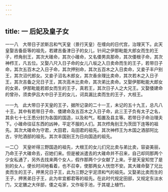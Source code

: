 ```yaml
---
---
---
```

title: 一 后妃及皇子女
---




一一八　大带日子淤斯吕和气天皇（景行天皇）在缠向的日代宫，治理天下。此天皇娶吉备臣等的祖先，若建吉备津日子的女儿，针间之伊那毗能大郎女而生的王子，栉角别王，其次大碓命，其次小碓命，又名倭男具那命，其次倭根子命，其次神栉王，凡五位。又娶八尺入日子命的女儿八坂之入日卖命而生的王子，若带日子命，其次五百木之入日子命，其次押别命，其次五百木之入日卖命，又妾子丰户别王，其次沼代郎女。又妾子沼名木郎女，其次香余理比卖命，其次若木之入日子王，其次吉备之兄日子王，其次高木比卖命，其次弟比卖命。又娶伊那毗能大郎女的女弟，伊那毗能若郎女而生的王子，真若王，其次日子人之大兄王。又娶倭建命的曾孙，须卖伊吕大中日子王的女儿，诃具漏比卖而生的王子，大枝王。

一一九　此大带日子天皇的王子，据所记录的二十一王，未记的五十九王，总凡八十王。其中有若带日子命、倭建命及五百木之入日子命，此三王子负有太子之名，其余七十七王悉分封为各国的国造，以及和气，稻置及县主等。若带日子命治理夫下。小碓命往征东西的凶神，平定不服的人们。其次栉角别王为茨田下连等的祖先。其次大碓命为守君，大田君，岛田君的祖先。其次神栉王为木国之酒部阿比古，宇陀酒部的祖先。其次丰国别王为日向国造的祖先。

一二〇　天皇听得三野国造的祖先，大根王的女儿们兄比卖与弟比卖，容姿美丽，乃命王子大碓命去，召她们来。但是被派遣去的大碓命并不召来，自己却同那两个少女私通了，另外去找来两个女人，假作那两个少女献了上来。于是天皇知觉了是别的女人，便长时间地看着，也不召幸，使那两女人恍惚不安。其大碓命娶了兄比卖而生的王子，押黑兄日子王，此为三野之宇泥须和气的祖先。又娶弟比卖而生的王子，押黑弟日子王，此为牟宜都君等的祖先。在此时代规定田部，又规定东淡水门，又定膳之大伴部，倭之屯家，又作坂手池，于其堤上植竹。